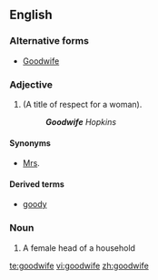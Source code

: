 ==English==

===Alternative forms===
* {{sense|adjective}} [[Goodwife]]
===Adjective===
{{en-adj|-}}
#(A title of respect for a woman).
#: '''''Goodwife''' Hopkins''
====Synonyms====
* [[Mrs]].
====Derived terms====
* [[goody]]

===Noun===
{{en-noun|goodwi|ves}}

# {{obsolete}} A female head of a household

[[te:goodwife]]
[[vi:goodwife]]
[[zh:goodwife]]
